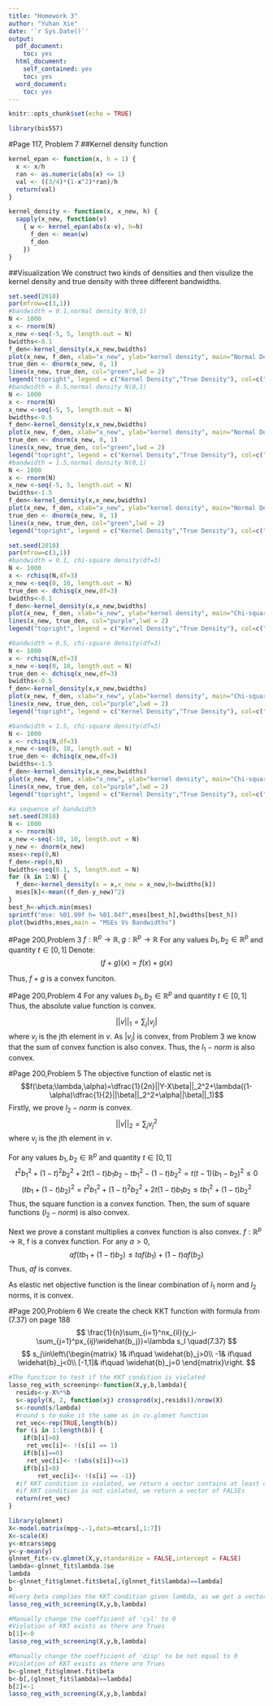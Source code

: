 ```yaml
---
title: "Homework 3"
author: "Yuhan Xie"
date: '`r Sys.Date()`'
output:
  pdf_document:
    toc: yes
  html_document:
    self_contained: yes
    toc: yes
  word_document:
    toc: yes
---
```

<!--
%\VignetteEngine{knitr::rmarkdown}
%\VignetteIndexEntry{The Homework 3 vignette}
-->

```r
knitr::opts_chunk$set(echo = TRUE)
```

```r
library(bis557)
```

#Page 117, Problem 7
##Kernel density function
```r
kernel_epan <- function(x, h = 1) {
  x <- x/h
  ran <- as.numeric(abs(x) <= 1)
  val <- ((3/4)*(1-x^2)*ran)/h
  return(val)
}

kernel_density <- function(x, x_new, h) {
  sapply(x_new, function(v)
    { w <- kernel_epan(abs(x-v), h=h)
      f_den <- mean(w)
      f_den
    })
}
```

##Visualization
We construct two kinds of densities and then visulize the kernel density and true density with three different bandwidths.
```r
set.seed(2018)
par(mfrow=c(3,1))
#bandwidth = 0.1,normal density N(0,1)
N <- 1000
x <- rnorm(N)
x_new <-seq(-5, 5, length.out = N)
bwidths<-0.1
f_den<-kernel_density(x,x_new,bwidths)
plot(x_new, f_den, xlab="x_new", ylab="kernel density", main="Normal Density",type="l",ylim = c(0,0.6))
true_den <- dnorm(x_new, 0, 1)
lines(x_new, true_den, col="green",lwd = 2)
legend("topright", legend = c("Kernel Density","True Density"), col=c("black", "green"),lty=c(1,1))
#bandwidth = 0.5,normal density N(0,1)
N <- 1000
x <- rnorm(N)
x_new <-seq(-5, 5, length.out = N)
bwidths<-0.5
f_den<-kernel_density(x,x_new,bwidths)
plot(x_new, f_den, xlab="x_new", ylab="kernel density", main="Normal Density",type="l",ylim = c(0,0.6),lwd = 2)
true_den <- dnorm(x_new, 0, 1)
lines(x_new, true_den, col="green",lwd = 2)
legend("topright", legend = c("Kernel Density","True Density"), col=c("black", "green"),lty=c(1,1))
#bandwidth = 1.5,normal density N(0,1)
N <- 1000
x <- rnorm(N)
x_new <-seq(-5, 5, length.out = N)
bwidths<-1.5
f_den<-kernel_density(x,x_new,bwidths)
plot(x_new, f_den, xlab="x_new", ylab="kernel density", main="Normal Density Plot",type="l",ylim = c(0,0.6),lwd = 2)
true_den <- dnorm(x_new, 0, 1)
lines(x_new, true_den, col="green",lwd = 2)
legend("topright", legend = c("Kernel Density","True Density"), col=c("black", "green"),lty=c(1,1))
```

```r
set.seed(2018)
par(mfrow=c(3,1))
#bandwidth = 0.1, chi-square density(df=3)
N <- 1000
x <- rchisq(N,df=3)
x_new <-seq(0, 10, length.out = N)
true_den <- dchisq(x_new,df=3)
bwidths<-0.1
f_den<-kernel_density(x,x_new,bwidths)
plot(x_new, f_den, xlab="x_new", ylab="kernel density", main="Chi-square Density Plot",type="l",ylim = c(0,0.3),lwd = 2)
lines(x_new, true_den, col="purple",lwd = 2)
legend("topright", legend = c("Kernel Density","True Density"), col=c("black", "purple"),lty=c(1,1))

#bandwidth = 0.5, chi-square density(df=3)
N <- 1000
x <- rchisq(N,df=3)
x_new <-seq(0, 10, length.out = N)
true_den <- dchisq(x_new,df=3)
bwidths<-0.5
f_den<-kernel_density(x,x_new,bwidths)
plot(x_new, f_den, xlab="x_new", ylab="kernel density", main="Chi-square Density",type="l",ylim = c(0,0.3),lwd = 2)
lines(x_new, true_den, col="purple",lwd = 2)
legend("topright", legend = c("Kernel Density","True Density"), col=c("black", "purple"),lty=c(1,1))

#bandwidth = 1.5, chi-square density(df=3)
N <- 1000
x <- rchisq(N,df=3)
x_new <-seq(0, 10, length.out = N)
true_den <- dchisq(x_new,df=3)
bwidths<-1.5
f_den<-kernel_density(x,x_new,bwidths)
plot(x_new, f_den, xlab="x_new", ylab="kernel density", main="Chi-square Density",type="l",ylim = c(0,0.3),lwd = 2)
lines(x_new, true_den, col="purple",lwd = 2)
legend("topright", legend = c("Kernel Density","True Density"), col=c("black", "purple"),lty=c(1,1))
```

```r
#a sequence of bandwidth
set.seed(2018)
N <- 1000
x <- rnorm(N)
x_new <-seq(-10, 10, length.out = N)
y_new <- dnorm(x_new)
mses<-rep(0,N)
f_den<-rep(0,N)
bwidths<-seq(0.1, 5, length.out = N)
for (k in 1:N) {
  f_den<-kernel_density(x = x,x_new = x_new,h=bwidths[k])
  mses[k]<-mean((f_den-y_new)^2)
}
best_h<-which.min(mses)
sprintf("mse: %01.09f h= %01.04f",mses[best_h],bwidths[best_h])
plot(bwidths,mses,main = "MSEs Vs Bandwidths")
```


#Page 200,Problem 3
$f:\mathbb{R}^p\rightarrow \mathbb{R},g:\mathbb{R}^p\rightarrow \mathbb{R}$
For any values $b_1,b_2\in \mathbb{R}^p$ and quantity $t\in[0,1]$
Denote:
$$
(f+g)(x)=f(x)+g(x)
$$
\begin{align*}
(f+g)(tb_1+(1-t)b_2)&=f(tb_1+(1-t)b_2)+g(tb_1+(1-t)b_2)\\
&\leq tf(b_1)+(1-t)f(b_2)+tg(b_1)+(1-t)g(b_2)\\
&=t(f+g)(b_1)+(1-t)(f+g)(b_2)
\end{align*}

Thus, $f+g$ is a convex funciton.

#Page 200,Problem 4
For any values $b_1,b_2\in \mathbb{R}^p$ and quantity $t\in[0,1]$
\begin{align*}
|tb_1+(1-t)b_2|&\leq|tb_1|+|(1-t)b_2|\\
&\leq t|b_1|+(1-t)|b_2|
\end{align*}
Thus, the absolute value function is convex.

$$
||v||_1=\sum_j|v_j|
$$
where $v_j$ is the jth element in $v$.
As $|v_j|$ is convex, from Problem 3 we know that the sum of convex function is also convex. Thus, the $l_1-norm$ is also convex.

#Page 200,Problem 5
The objective function of elastic net is
$$f(\beta;\lambda,\alpha)=\dfrac{1}{2n}||Y-X\beta||_2^2+\lambda((1-\alpha)\dfrac{1}{2}||\beta||_2^2+\alpha||\beta||_1)$$
Firstly, we prove $l_2-norm$ is convex.
$$
||v||_2=\sum_jv_j^2
$$
where $v_j$ is the jth element in $v$.

For any values $b_1,b_2\in \mathbb{R}^p$ and quantity $t\in[0,1]$
$$
t^2b_1^2+(1-t)^2b_2^2+2t(1-t)b_1b_2-tb_1^2-(1-t)b_2^2=t(t-1)(b_1-b_2)^2\leq0
$$
$$
(tb_1+(1-t)b_2)^2=t^2b_1^2+(1-t)^2b_2^2+2t(1-t)b_1b_2\leq tb_1^2+(1-t)b_2^2
$$
Thus, the square function is a convex function. Then, the sum of square functions ($l_2-norm$) is also convex. 

Next we prove a constant multiplies a convex function is also convex.
$f:\mathbb{R}^p\rightarrow \mathbb{R}$, f is a convex function.
For any $a>0$, 
$$
af(tb_1+(1-t)b_2)\leq taf(b_1)+(1-t)af(b_2)
$$
Thus, $af$ is convex.

As elastic net objective function is the linear combination of $l_1$ norm and $l_2$ norms, it is convex.

#Page 200,Problem 6
We create the check KKT function with formula from (7.37) on page 188
$$
\frac{1}{n}\sum_{i=1}^nx_{il}(y_i-\sum_{j=1}^px_{ij}\widehat{b_j})=\lambda s_l \quad(7.37)
$$
$$
s_j\in\left\{\begin{matrix}
 1& if\quad \widehat{b}_j>0\\ 
 -1& if\quad \widehat{b}_j<0\\ 
 [-1,1]& if\quad \widehat{b}_j=0
\end{matrix}\right.
$$

```r
#The function to test if the KKT condition is violated
lasso_reg_with_screening<-function(X,y,b,lambda){
  resids<-y-X%*%b
  s<-apply(X, 2, function(xj) crossprod(xj,resids))/nrow(X) 
  s<-round(s/lambda)
  #round s to make it the same as in cv.glmnet function
  ret_vec<-rep(TRUE,length(b))
  for (i in 1:length(b)) {
    if(b[i]>0)
     ret_vec[i]<- !(s[i] == 1) 
    if(b[i]==0)
     ret_vec[i]<- !(abs(s[i])<=1)
    if(b[i]<0) 
        ret_vec[i]<- !(s[i] == -1)}
  #if KKT condition is violated, we return a vector contains at least one TRUE
  #if KKT condition is not violated, we return a vector of FALSEs
  return(ret_vec)
}
```

```r
library(glmnet)
X<-model.matrix(mpg~.-1,data=mtcars[,1:7])
X<-scale(X)
y<-mtcars$mpg
y<-y-mean(y)
glnnet_fit<-cv.glmnet(X,y,standardize = FALSE,intercept = FALSE)
lambda<-glnnet_fit$lambda.1se
lambda
b<-glnnet_fit$glmnet.fit$beta[,(glnnet_fit$lambda)==lambda]
b
#Every beta complies the KKT condition given lambda, as we get a vector of FALSEs
lasso_reg_with_screening(X,y,b,lambda)
```

```r
#Manually change the coefficient of 'cyl' to 0
#Violation of KKT exists as there are Trues
b[1]<-0
lasso_reg_with_screening(X,y,b,lambda)
```

```r
#Manually change the coefficient of 'disp' to be not equal to 0
#Violation of KKT exists as there are Trues
b<-glnnet_fit$glmnet.fit$beta
b<-b[,(glnnet_fit$lambda)==lambda]
b[2]<-1
lasso_reg_with_screening(X,y,b,lambda)
```